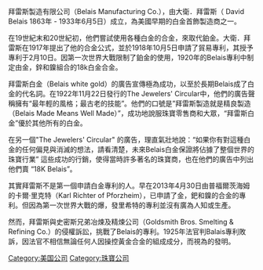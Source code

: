 {{multiple issues|
{{expand|time=2014-10-01T05:09:44+00:00}}
{{orphan|time=2014-10-01T05:09:44+00:00}}
{{unreferenced|time=2014-10-01T05:09:44+00:00}}
{{暫定名稱}}
}}
拜雷斯製造有限公司（Belais Manufacturing Co.），由大衛．拜雷斯（ David Belais 1863年 - 1933年6月5日）成立，為美國早期的白金首飾製造商之一。

在19世紀末和20世紀初，他們嘗試使用各種白金的合金，來取代鉑金。大衛．拜雷斯在1917年提出了他的合金公式，並於1918年10月5日申請了貿易專利，其授予專利于2月10日。因第一次世界大戰限制了鉑金的使用，1920年的Belais專利中制定由金，鋅和鎳組合的18k白金合金。

拜雷斯白金（Belais white gold）的廣告宣傳極為成功，以至於長期Belais成了白金的代名詞。在1922年11月22日發行的The Jewelers' Circular中，他們的廣告聲稱擁有“最年輕的風格；最古老的技能”。他們的口號是”拜雷斯製造就是精良製造（Belais Made Means Well Made）”，成功地說服珠寶零售商和大眾，“拜雷斯白金”優於其他所有的白金。

在另一個"The Jewelers' Circular" 的廣告，理直氣壯地說：“如果你有對這種白金的任何偏見與消滅的想法，請看清楚，未來Belais白金保證將佔據了整個世界的珠寶行業”
這些成功的行銷，使得當時許多著名的珠寶商，也在他們的廣告中列出他們賣 “18K Belais”。

其實拜雷斯不是第一個申請白金專利的人。早在2013年4月30日由普福爾茨海姆的卡爾·里克特（Karl Richter of Pforzheim），已申請了金，鈀和鎳的合金的專利。但因為第一次世界大戰的爆，發里希特的專利並沒有廣為人知或生產。

然而，拜雷斯與史密斯兄弟冶煉及精煉公司（Goldsmith Bros. Smelting & Refining Co.）的侵權訴訟，挑戰了Belais的專利。1925年法官判Balais專利敗訴，因法官不相信無論任何人因操控黃金合金的組成成分，而視為的發明。

[[Category:美国公司|Category:美国公司]]
[[Category:珠寶公司|Category:珠寶公司]]